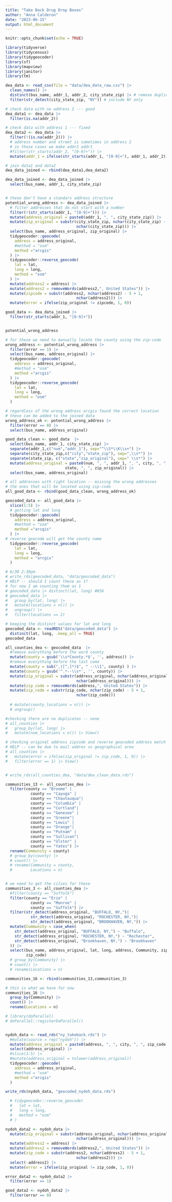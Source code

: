 ```yaml
---
title: "Take Back Drug Drop Boxes"
author: "Anna Calderon"
date: "2023-06-15"
output: html_document
---
```


```r
knitr::opts_chunk$set(echo = TRUE)
```

```r
library(tidyverse)
library(tidycensus)
library(tidygeocoder)
library(sf)
library(mapview)
library(janitor)
library(tm)
```

```r
dea_data <- read_csv(file = "data/dea_data_raw.csv") |> 
  clean_names() |> 
  distinct(bus_name, addr_1, addr_2, city_state_zip) |> # remove duplicates
  filter(str_detect(city_state_zip, "NY")) # include NY only

# check data with no address 2 --- good 
dea_data1 <- dea_data |> 
  filter(is.na(addr_2)) 

# check data with address 1 --- fixed 
dea_data2 <- dea_data |> 
  filter(!(is.na(addr_2))) |> 
  # address number and street is sometimes in address 2 
  # in those cases we make addr2 addr1 
  #filter(str_starts(addr_2, "[0-9]+")) |> 
  mutate(addr_1 = ifelse(str_starts(addr_1, "[0-9]+"), addr_1, addr_2)) 

# join data1 and data2 
dea_data_joined <- rbind(dea_data1,dea_data2)

dea_data_joined <- dea_data_joined |> 
  select(bus_name, addr_1, city_state_zip)



```

```r
# these don't have a standars address structure 
potential_wrong_address <- dea_data_joined |> 
  # filter addresses that do not start with a number 
  filter(!(str_starts(addr_1, "[0-9]+"))) |> 
  mutate(address_original = paste0(addr_1, ", ", city_state_zip)) |> 
  mutate(zip_original = substr(city_state_zip, nchar(city_state_zip) - 5 + 1, 
                               nchar(city_state_zip))) |> 
  select(bus_name, address_original, zip_original) |> 
  tidygeocoder::geocode(
    address = address_original,
    #method = "osm"
    method ="arcgis" 
  ) |> 
  tidygeocoder::reverse_geocode(
    lat = lat,
    long = long,
    method = "osm"
  ) |> 
  mutate(address2 = address) |> 
  mutate(address2 = removeWords(address2,", United States")) |> 
  mutate(zipcode = substr(address2, nchar(address2) - 5 + 1, 
                               nchar(address2))) |> 
  mutate(error = ifelse(zip_original != zipcode, 1, 0)) 

good_data <- dea_data_joined |> 
  filter(str_starts(addr_1, "[0-9]+"))


potential_wrong_address 
```

```r
# for these we need to manually locate the county using the zip-code 
wrong_address <- potential_wrong_address |> 
  filter(error == 1) |> 
  select(bus_name, address_original) |> 
  tidygeocoder::geocode(
    address = address_original,
    #method = "osm"
    method ="arcgis" 
  ) |> 
  tidygeocoder::reverse_geocode(
    lat = lat,
    long = long,
    method = "osm"
  )

# regardless of the wrong address arcgis found the correct location 
# these can be added to the joined data 
wrong_address_ok <- potential_wrong_address |> 
  filter(error == 0) |> 
  select(bus_name, address_original)


```



```r


good_data_clean <- good_data  |> 
  select(bus_name, addr_1, city_state_zip) |> 
  separate(addr_1,c("num","addr_1"), sep="^\\S*\\K\\s+") |> 
  separate(city_state_zip,c("city","state_zip"), sep=",\\s*") |> 
  separate(state_zip, c("state","zip_original"), sep=" \\s*") |> 
  mutate(address_original = paste0(num, ", ", addr_1, ", ", city, ", ", 
                          state, ", ", zip_original)) |> 
  select(bus_name, address_original)

# all addresses with right location -- missing the wrong addresses 
# the ones that will be located using zip-code 
all_good_data <- rbind(good_data_clean, wrong_address_ok)

geocoded_data <- all_good_data |> 
  slice(1:5) |> 
  # getting lat and long 
  tidygeocoder::geocode(
    address = address_original,
    #method = "osm"
    method ="arcgis" 
  ) |> 
# reverse geocode will get the county name
  tidygeocoder::reverse_geocode(
    lat = lat,
    long = long,
    method = "arcgis"
  ) 

# 6/30 2:39pm 
# write_rds(geocoded_data, "data/geocoded_data")
# HELP -- should I count these as 1? 
# for now I am counting them as 1
# geocoded_data |> distinct(lat, long) #856
# geocoded_data |> 
#   group_by(lat, long) |> 
#   mutate(locations = n()) |> 
#   ungroup() |> 
#   filter(locations == 2) 

# keeping the distinct values for lat and long 
geocoded_data <- readRDS("data/geocoded_data") |> 
  distinct(lat, long, .keep_all = TRUE)
geocoded_data
```


```r

all_counties_dea <- geocoded_data  |> 
  #remove everything before the word county
  mutate(county = gsub('\\s*County.*$', '', address)) |> 
  #remove everything before the last coma
  mutate(county = sub(",([^,]*)$", " --\\1", county) ) |> 
  mutate(county = gsub('^.*--\\s*', '', county)) |> 
  mutate(zip_original = substr(address_original, nchar(address_original) - 5 + 1, 
                               nchar(address_original))) |> 
  mutate(zip_code = removeWords(address,", United States")) |> 
  mutate(zip_code = substr(zip_code, nchar(zip_code) - 5 + 1, 
                               nchar(zip_code)))
  
  # mutate(county_locations = n()) |> 
  # ungroup()

#checking there are no duplicates -- none
# all_counties |> 
#   group_by(lat, long) |> 
#   mutate(num_locations = n()) |> View()

# checking original address zipcode and reverse geocoded address match
# HELP -- can be due to mail addres vs geographical area
# all_counties |> 
#   mutate(error = ifelse(zip_original != zip_code, 1, 0)) |> 
#   filter(error == 1) |> View()


# write_rds(all_counties_dea, "data/dea_clean_data.rds")
```

```r
communities_13 <- all_counties_dea |> 
  filter(county == "Broome" |
           county == "Cayuga" |
           county == "Chautauqua"|
           county == "Columbia" |
           county == "Cortland"|
           county == "Genesee" |
           county == "Greene"|
           county == "Lewis" |
           county == "Orange"|
           county == "Putnam" |
           county == "Sullivan"|
           county == "Ulster" |
           county == "Yates") |> 
  rename(Community = county)
  # group_by(county) |> 
  # count() |> 
  # rename(Community = county,
  #        Locations = n)


# we need to get the cities for these 
communities_3 <- all_counties_dea |> 
  #filter(county == "Suffolk")
  filter(county == "Erie" | 
           county == "Monroe" |
           county == "Suffolk") |> 
  filter(str_detect(address_original, "BUFFALO, NY,")|
           str_detect(address_original, "ROCHESTER, NY,")|
           str_detect(address_original, "BROOKHAVEN, NY,")) |> 
  mutate(Community = case_when(
    str_detect(address_original, "BUFFALO, NY,") ~ "Buffalo",
    str_detect(address_original, "ROCHESTER, NY,") ~ "Rochester",
    str_detect(address_original, "Brookhaven, NY,") ~ "Brookhaven"
  )) |> 
  select(bus_name, address_original, lat, long, address, Community, zip_original,
         zip_code)
  # group_by(Community) |> 
  # count() |> 
  # rename(Locations = n)

communities_16 <- rbind(communities_13,communities_3)

# this is what we have for now 
communities_16 |> 
  group_by(Community) |> 
  count() |> 
  rename(Locations = n)

```

```r
# library(doParallel)
# doParallel::registerDoParallel()


nydoh_data <- read_rds("ny_takeback.rds") |> 
  #mutate(source = rep("nydoh")) |> 
  mutate(address_original = paste0(address, ", ", city, ", ", zip_code)) |> 
  select(address_original) |> 
  #slice(1:5) |> 
  #mutate(address_original = tolower(address_original))
  tidygeocoder::geocode(
    address = address_original,
    #method = "osm"
    method ="arcgis" 
  )

write_rds(nydoh_data, "geocoded_nydoh_data.rds")

  # tidygeocoder::reverse_geocode(
  #   lat = lat,
  #   long = long,
  #   method = "osm"
  # )
```

```r
nydoh_data2 <- nydoh_data |> 
  mutate(zip_original = substr(address_original, nchar(address_original) - 5 + 1, 
                               nchar(address_original))) |> 
  mutate(address2 = address) |> 
  mutate(address2 = removeWords(address2,", United States")) |> 
  mutate(zip_code = substr(address2, nchar(address2) - 5 + 1, 
                               nchar(address2))) |> 
  select(-address2) |> 
  mutate(error = ifelse(zip_original != zip_code, 1, 0)) 

error_data2 <- nydoh_data2 |> 
  filter(error == 1)

good_data2 <- nydoh_data2 |> 
  filter(error == 0)
  
```


